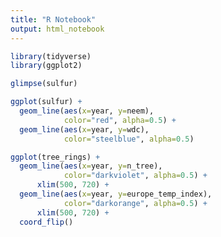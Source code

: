 ```yaml
---
title: "R Notebook"
output: html_notebook
---
```


```r
library(tidyverse)
library(ggplot2)
```

```r
glimpse(sulfur)
```

```r
ggplot(sulfur) +
  geom_line(aes(x=year, y=neem),
            color="red", alpha=0.5) + 
  geom_line(aes(x=year, y=wdc),
            color="steelblue", alpha=0.5) 
```

```r
ggplot(tree_rings) +
  geom_line(aes(x=year, y=n_tree),
            color="darkviolet", alpha=0.5) + 
      xlim(500, 720) +
  geom_line(aes(x=year, y=europe_temp_index),
            color="darkorange", alpha=0.5) + 
      xlim(500, 720) +
  coord_flip()
```

